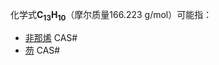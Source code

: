 {{DISPLAYTITLE:C<sub>13</sub>H<sub>10</sub>}}{{MolFormDisambigNav|C=13|H=10}}
化学式'''C<sub>13</sub>H<sub>10</sub>'''（摩尔质量166.223 g/mol）可能指：
*[[非那烯|非那烯]] CAS#{{CAS|203-80-5}}
*[[芴|芴]] CAS#{{CAS|86-73-7}}

{{MolFormDisambig}}
